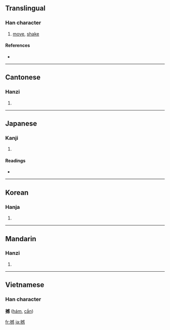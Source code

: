 ==Translingual==

===Han character===
{{Han char|rn=64|rad=手|as=13|sn=16|four=5303<sub>5</sub>|canj=手戈口心 (QIRP)}}

# [[move]], [[shake]]

====References====
* {{Han ref|kx=0457.200|dkj=12775|dj=0806.030|hdz=31967.070|uh=64BC|ud=25788|bh=BED9|bd=48857}}

----

==Cantonese==

===Hanzi===
{{yue-hanzi|jyut=|y=ham6}}

# {{defn|Cantonese}}

----

==Japanese==

===Kanji===
{{ja-kanji|grade=|rs=手13}}

# {{defn|Japanese}}

====Readings====
* {{ja-readings|on=[[かん]] (kan)|kun=[[うごかす]] (ugokasu)}}

----

==Korean==

===Hanja===
{{ko-hanja|hangeul=감|eumhun=|rv=gam|mr=kam|y=kam}}

# {{defn|Korean}}

----

==Mandarin==

===Hanzi===
{{cmn-hanzi|pin=[[hàn]] ([[han4]])|wg=han<sup>4</sup>}}

# {{defn|Mandarin}}

----

==Vietnamese==
===Han character===
'''撼''' ([[hám]], [[cắn]])

[[fr:撼]]
[[ja:撼]]